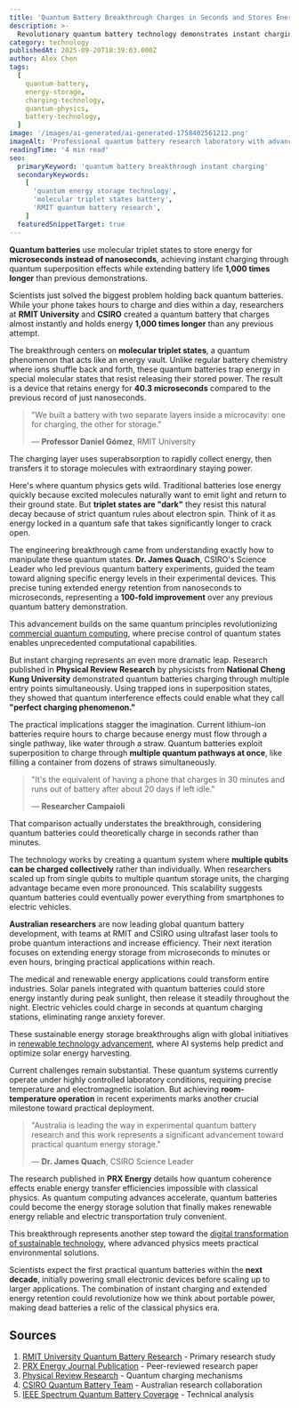 ```yaml
---
title: 'Quantum Battery Breakthrough Charges in Seconds and Stores Energy 1,000 Times Longer'
description: >-
  Revolutionary quantum battery technology demonstrates instant charging capabilities and extends energy retention from nanoseconds to microseconds through molecular triplet states, marking a major leap toward practical quantum energy storage.
category: technology
publishedAt: 2025-09-20T18:39:03.000Z
author: Alex Chen
tags:
  [
    quantum-battery,
    energy-storage,
    charging-technology,
    quantum-physics,
    battery-technology,
  ]
image: '/images/ai-generated/ai-generated-1758402561212.png'
imageAlt: 'Professional quantum battery research laboratory with advanced scientific equipment and quantum physics instruments, showcasing breakthrough technology for instant charging and extended energy storage'
readingTime: '4 min read'
seo:
  primaryKeyword: 'quantum battery breakthrough instant charging'
  secondaryKeywords:
    [
      'quantum energy storage technology',
      'molecular triplet states battery',
      'RMIT quantum battery research',
    ]
  featuredSnippetTarget: true
---
```


**Quantum batteries** use molecular triplet states to store energy for **microseconds instead of nanoseconds**, achieving instant charging through quantum superposition effects while extending battery life **1,000 times longer** than previous demonstrations.

Scientists just solved the biggest problem holding back quantum batteries. While your phone takes hours to charge and dies within a day, researchers at **RMIT University** and **CSIRO** created a quantum battery that charges almost instantly and holds energy **1,000 times longer** than any previous attempt.

The breakthrough centers on **molecular triplet states**, a quantum phenomenon that acts like an energy vault. Unlike regular battery chemistry where ions shuffle back and forth, these quantum batteries trap energy in special molecular states that resist releasing their stored power. The result is a device that retains energy for **40.3 microseconds** compared to the previous record of just nanoseconds.

> "We built a battery with two separate layers inside a microcavity: one for charging, the other for storage."
>
> — **Professor Daniel Gómez**, RMIT University

The charging layer uses superabsorption to rapidly collect energy, then transfers it to storage molecules with extraordinary staying power.

Here's where quantum physics gets wild. Traditional batteries lose energy quickly because excited molecules naturally want to emit light and return to their ground state. But **triplet states are "dark"** they resist this natural decay because of strict quantum rules about electron spin. Think of it as energy locked in a quantum safe that takes significantly longer to crack open.

The engineering breakthrough came from understanding exactly how to manipulate these quantum states. **Dr. James Quach**, CSIRO's Science Leader who led previous quantum battery experiments, guided the team toward aligning specific energy levels in their experimental devices. This precise tuning extended energy retention from nanoseconds to microseconds, representing a **100-fold improvement** over any previous quantum battery demonstration.

This advancement builds on the same quantum principles revolutionizing [commercial quantum computing](/technology/quantum-computing-2025-commercial-breakthrough), where precise control of quantum states enables unprecedented computational capabilities.

But instant charging represents an even more dramatic leap. Research published in **Physical Review Research** by physicists from **National Cheng Kung University** demonstrated quantum batteries charging through multiple entry points simultaneously. Using trapped ions in superposition states, they showed that quantum interference effects could enable what they call **"perfect charging phenomenon."**

The practical implications stagger the imagination. Current lithium-ion batteries require hours to charge because energy must flow through a single pathway, like water through a straw. Quantum batteries exploit superposition to charge through **multiple quantum pathways at once**, like filling a container from dozens of straws simultaneously.

> "It's the equivalent of having a phone that charges in 30 minutes and runs out of battery after about 20 days if left idle."
>
> — **Researcher Campaioli**

That comparison actually understates the breakthrough, considering quantum batteries could theoretically charge in seconds rather than minutes.

The technology works by creating a quantum system where **multiple qubits can be charged collectively** rather than individually. When researchers scaled up from single qubits to multiple quantum storage units, the charging advantage became even more pronounced. This scalability suggests quantum batteries could eventually power everything from smartphones to electric vehicles.

**Australian researchers** are now leading global quantum battery development, with teams at RMIT and CSIRO using ultrafast laser tools to probe quantum interactions and increase efficiency. Their next iteration focuses on extending energy storage from microseconds to minutes or even hours, bringing practical applications within reach.

The medical and renewable energy applications could transform entire industries. Solar panels integrated with quantum batteries could store energy instantly during peak sunlight, then release it steadily throughout the night. Electric vehicles could charge in seconds at quantum charging stations, eliminating range anxiety forever.

These sustainable energy storage breakthroughs align with global initiatives in [renewable technology advancement](/technology/ai-solar-storm-prediction-nyuad-breakthrough-45-percent-accuracy), where AI systems help predict and optimize solar energy harvesting.

Current challenges remain substantial. These quantum systems currently operate under highly controlled laboratory conditions, requiring precise temperature and electromagnetic isolation. But achieving **room-temperature operation** in recent experiments marks another crucial milestone toward practical deployment.

> "Australia is leading the way in experimental quantum battery research and this work represents a significant advancement toward practical quantum energy storage."
>
> — **Dr. James Quach**, CSIRO Science Leader

The research published in **PRX Energy** details how quantum coherence effects enable energy transfer efficiencies impossible with classical physics. As quantum computing advances accelerate, quantum batteries could become the energy storage solution that finally makes renewable energy reliable and electric transportation truly convenient.

This breakthrough represents another step toward the [digital transformation of sustainable technology](/culture/fiji-digital-sovereignty-pacific-island-sustainable-technology), where advanced physics meets practical environmental solutions.

Scientists expect the first practical quantum batteries within the **next decade**, initially powering small electronic devices before scaling up to larger applications. The combination of instant charging and extended energy retention could revolutionize how we think about portable power, making dead batteries a relic of the classical physics era.

## Sources

1. [RMIT University Quantum Battery Research](https://www.rmit.edu.au/news/all-news/2025/jul/quantum-battery-device) - Primary research study
2. [PRX Energy Journal Publication](https://journals.aps.org/prxenergy/) - Peer-reviewed research paper
3. [Physical Review Research](https://journals.aps.org/prresearch/) - Quantum charging mechanisms
4. [CSIRO Quantum Battery Team](https://www.csiro.au/) - Australian research collaboration
5. [IEEE Spectrum Quantum Battery Coverage](https://spectrum.ieee.org/quantum-battery-rmit-university) - Technical analysis
